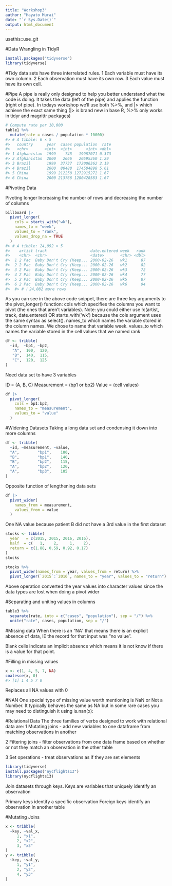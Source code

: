 ```yaml
---
title: "Workshop3"
author: "Hayato Murai"
date: "`r Sys.Date()`"
output: html_document
---
```

usethis::use_git

#Data Wrangling in TidyR
```r

install.packages("tidyverse")
library(tidyverse)

```
#Tidy data sets have three interrelated rules. 
1 Each variable must have its own column.
2 Each observation must have its own row.
3 Each value must have its own cell.

#Pipe 
A pipe is really only designed to help you better understand what the code is doing. It takes the data (left of the pipe) and applies the function (right of pipe). In todays workshop we’ll use both %>%, and |>  which achieve the exact same thing (|> is brand new in base R, %>% only works in tidyr and magrittr packages)

```r
# Compute rate per 10,000
table1 %>% 
  mutate(rate = cases / population * 10000)
#> # A tibble: 6 × 5
#>   country      year  cases population  rate
#>   <chr>       <int>  <int>      <int> <dbl>
#> 1 Afghanistan  1999    745   19987071 0.373
#> 2 Afghanistan  2000   2666   20595360 1.29 
#> 3 Brazil       1999  37737  172006362 2.19 
#> 4 Brazil       2000  80488  174504898 5.61 
#> 5 China        1999 212258 1272915272 1.67 
#> 6 China        2000 213766 1280428583 1.67

```
#Pivoting Data

Pivoting longer
Increasing the number of rows and decreasing the number of columns 


```r
billboard |> 
  pivot_longer(
    cols = starts_with("wk"), 
    names_to = "week", 
    values_to = "rank",
    values_drop_na = TRUE
  )
#> # A tibble: 24,092 × 5
#>    artist track                   date.entered week   rank
#>    <chr>  <chr>                   <date>       <chr> <dbl>
#>  1 2 Pac  Baby Don't Cry (Keep... 2000-02-26   wk1      87
#>  2 2 Pac  Baby Don't Cry (Keep... 2000-02-26   wk2      82
#>  3 2 Pac  Baby Don't Cry (Keep... 2000-02-26   wk3      72
#>  4 2 Pac  Baby Don't Cry (Keep... 2000-02-26   wk4      77
#>  5 2 Pac  Baby Don't Cry (Keep... 2000-02-26   wk5      87
#>  6 2 Pac  Baby Don't Cry (Keep... 2000-02-26   wk6      94
#>  #> # ℹ 24,082 more rows

```

As you can see in the above code snippet, there are three key arguments to the pivot_longer() function:
cols which specifies the columns you want to pivot (the ones that aren’t variables). Note: you could either use !c(artist, track, date.entered) OR starts_with('wk') because the cols argument uses the same syntax as select().
names_to which names the variable stored in the column names. We chose to name that variable week.
values_to which names the variable stored in the cell values that we named rank

```r
df <- tribble(
  ~id,  ~bp1, ~bp2,
   "A",  100,  120,
   "B",  140,  115,
   "C",  120,  125
)
```

Need data set to have 3 variables 

ID = (A, B, C)
Measurement = (bp1 or bp2)
Value = (cell values)

```r
df |> 
  pivot_longer(
    cols = bp1:bp2,
    names_to = "measurement",
    values_to = "value"
  )

```
#Widening Datasets
Taking a long data set and condensing it down into more columns 

```r
df <- tribble(
  ~id, ~measurement, ~value,
  "A",        "bp1",    100,
  "B",        "bp1",    140,
  "B",        "bp2",    115, 
  "A",        "bp2",    120,
  "A",        "bp3",    105
)
```

Opposite function of lengthening data sets

```r
df |> 
  pivot_wider(
    names_from = measurement,
    values_from = value
  )
```
One NA value because patient B did not have a 3rd value in the first dataset


```r

stocks <- tibble(
  year   = c(2015, 2015, 2016, 2016),
  half  = c(   1,    2,     1,    2),
  return = c(1.88, 0.59, 0.92, 0.17)
)
stocks

stocks %>% 
  pivot_wider(names_from = year, values_from = return) %>% 
  pivot_longer(`2015`:`2016`, names_to = "year", values_to = "return")

```
Above operation converted the year values into character values since the data types are lost when doing a pivot wider 

#Separating and uniting values in columns 

```r
table3 %>% 
  separate(rate, into = c("cases", "population"), sep = "/") %>%
  unite("rate", cases, population, sep = "/") 
```

#Missing data
When there is an "NA" that means there is an explicit absence of data, IE the record for that input was "no value". 

Blank cells indicate an implicit absence which means it is not know if there is a value for that point. 

#Filling in missing values 

```r
x <- c(1, 4, 5, 7, NA)
coalesce(x, 0)
#> [1] 1 4 5 7 0
```
Replaces all NA values with 0

#NAN
One special type of missing value worth mentioning is NaN or Not a Number. It typically behaves the same as NA but in some rare cases you may need to distinguish it using is.nan(x):





#Relational Data
The three families of verbs designed to work with relational data are:
1 Mutating joins - add new variables to one dataframe from matching observations in another

2 Filtering joins - filter observations from one data frame based on whether or not they match an observation in the other table

3 Set operations - treat observations as if they are set elements

```r
library(tidyverse)
install.packages("nycflights13")
library(nycflights13)
```

Join datasets through keys. Keys are variables that uniquely identify an observation 

Primary keys identify a specific observation 
Foreign keys identify an observation in another table

#Mutating Joins

```r
x <- tribble(
  ~key, ~val_x,
     1, "x1",
     2, "x2",
     3, "x3"
)
y <- tribble(
  ~key, ~val_y,
     1, "y1",
     2, "y2",
     4, "y3"
)
```



